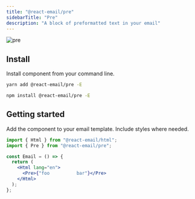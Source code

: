 ```yaml
---
title: "@react-email/pre"
sidebarTitle: "Pre"
description: "A block of preformatted text in your email"
---
```



<img className="rounded-md" src="/docs/images/components/pre.png" alt="pre" />

## Install

Install component from your command line.

<CodeGroup>

```sh yarn
yarn add @react-email/pre -E
```

```sh npm
npm install @react-email/pre -E
```

</CodeGroup>

## Getting started

Add the component to your email template. Include styles where needed.

```jsx
import { Html } from "@react-email/html";
import { Pre } from "@react-email/pre";

const Email = () => {
  return (
    <Html lang="en">
      <Pre>{"foo          bar"}</Pre>
    </Html>
  );
};
```

<License />
